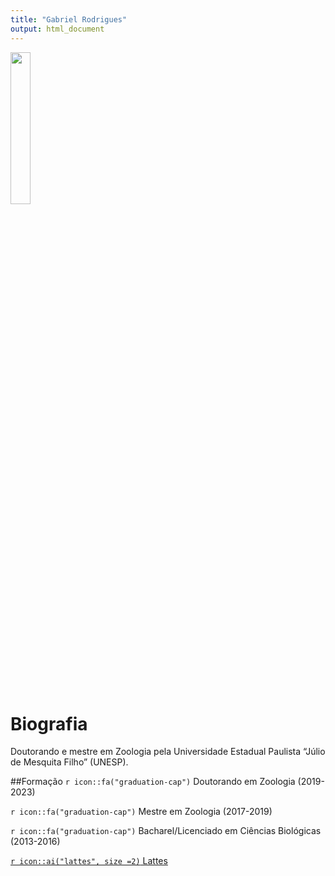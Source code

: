 ```yaml
---
title: "Gabriel Rodrigues"
output: html_document
---
```

<img src= "images/me3.jpg" style="width:25%; margin-right: 20px" align="right-center">

<style type="text/css">
.title {
  display: none;
}

#getting-started img {
  margin-right: 10px;
}

</style>

<div class="row" style="padding-top: 30px;">
<div class="col-sm-6">

# **Biografia**

Doutorando e mestre em Zoologia pela Universidade Estadual Paulista "Júlio de Mesquita Filho" (UNESP). 

##Formação
 `r icon::fa("graduation-cap")` Doutorando em Zoologia (2019-2023)
 
 `r icon::fa("graduation-cap")` Mestre em Zoologia (2017-2019)
 
 `r icon::fa("graduation-cap")` Bacharel/Licenciado em Ciências Biológicas (2013-2016)
 
[ `r icon::ai("lattes", size =2)` Lattes](http://lattes.cnpq.br/9221036469099563)



 
